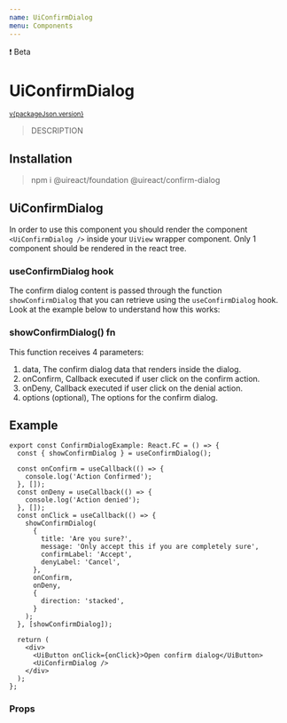 ```yaml
---
name: UiConfirmDialog
menu: Components
---
```





<UiBadge category="warning">❗️ Beta</UiBadge>

# UiConfirmDialog

<sup>
  <a href="https://github.com/inavac182/ui-react/blob/main/packages/COMPONENT-NAME/" target="_blank">
    v{packageJson.version}
  </a>
</sup>

> DESCRIPTION

## Installation

> npm i @uireact/foundation @uireact/confirm-dialog

## UiConfirmDialog

In order to use this component you should render the component `<UiConfirmDialog />` inside your `UiView` wrapper component. Only 1
component should be rendered in the react tree.

### useConfirmDialog hook

The confirm dialog content is passed through the function `showConfirmDialog` that you can retrieve using the `useConfirmDialog` hook. Look
at the example below to understand how this works:

### showConfirmDialog() fn

This function receives 4 parameters:

1. data, The confirm dialog data that renders inside the dialog.
2. onConfirm, Callback executed if user click on the confirm action.
3. onDeny, Callback executed if user click on the denial action.
4. options (optional), The options for the confirm dialog.

## Example

<Playground>
  <ConfirmDialogExample />
</Playground>

```tsx
export const ConfirmDialogExample: React.FC = () => {
  const { showConfirmDialog } = useConfirmDialog();

  const onConfirm = useCallback(() => {
    console.log('Action Confirmed');
  }, []);
  const onDeny = useCallback(() => {
    console.log('Action denied');
  }, []);
  const onClick = useCallback(() => {
    showConfirmDialog(
      {
        title: 'Are you sure?',
        message: 'Only accept this if you are completely sure',
        confirmLabel: 'Accept',
        denyLabel: 'Cancel',
      },
      onConfirm,
      onDeny,
      {
        direction: 'stacked',
      }
    );
  }, [showConfirmDialog]);

  return (
    <div>
      <UiButton onClick={onClick}>Open confirm dialog</UiButton>
      <UiConfirmDialog />
    </div>
  );
};
```

### Props

<Props of={UiConfirmDialog} />
